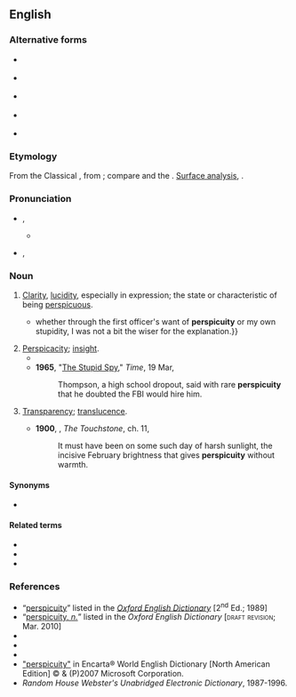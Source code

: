 ==English==

===Alternative forms===
* {{l|en|perspicuite}} {{q|obsolete}} {{defdate|15<sup>th</sup> C.}}
* {{l|en|perspicuitie}} {{q|obsolete}} {{defdate|15<sup>th</sup>–16<sup>th</sup> CC.}}
* {{l|en|perspicuitye}} {{q|obsolete}} {{defdate|16<sup>th</sup> C.}}
* {{l|en|perspicuyte}} {{q|obsolete}} {{defdate|pre-1500}}
* {{l|en|perspycuitie}} {{q|obsolete}} {{defdate|pre-1500}}

===Etymology===
From the Classical {{uder|en|la|perspicuitās||transparency”, “lucidity”, “[[self-evidency]]”, {{sense|in post-Classical Latin}} “penetration”, “insight}}, from {{m|la|perspicuus||clear”, “evident}}; compare {{m|en|perspicacity}} and the {{cog|fr|perspicuité}}. [[surface analysis|Surface analysis]], {{suffix|en|perspicuous|ity}}.<!--See [[Talk:perspicuity#-ity]].-->

===Pronunciation===
* {{a|RP}} {{enPR|pər'spĭkyo͞oʹĭti}}, {{IPA|en|/ˌpəːspɪˈkjuːɪti/}}
** {{audio|en|LL-Q1860 (eng)-Vealhurl-perspicuity.wav|Audio (UK)}}
* {{a|US}} {{enPR|pər'spəkyo͞oʹədi}}, {{IPA|en|/ˌpɚspəˈkjuəti/}}

===Noun===
{{en-noun|~}}

# [[clarity|Clarity]], [[lucidity]], especially in expression; the state or characteristic of being [[perspicuous]].
#* {{RQ:Shaw Irrational Knot|XVIII|354|{{...}}whether through the first officer's want of '''perspicuity''' or my own stupidity, I was not a bit the wiser for the explanation.}}
# [[perspicacity|Perspicacity]]; [[insight]].
#* {{RQ:Churchill Celebrity|IV|51|“Well,” I answered, at first with uncertainty, then with inspiration, “he would do splendidly to lead your cotillon, if you think of having one.” &para; “So you do not dance, Mr. Crocker?” &para; I was somewhat set back by her '''perspicuity'''.}}
#* '''1965''', "[https://web.archive.org/web/20080819173322/http://www.time.com/time/magazine/article/0,9171,833549,00.html The Stupid Spy]," ''Time'', 19 Mar,
#*: Thompson, a high school dropout, said with rare '''perspicuity''' that he doubted the FBI would hire him.
# {{lb|en|rare}} [[transparency|Transparency]]; [[translucence]].
#* '''1900''', {{w||Edith Wharton}}, ''The Touchstone'', ch. 11,
#*: It must have been on some such day of harsh sunlight, the incisive February brightness that gives '''perspicuity''' without warmth.

====Synonyms====
* {{l|en|perspicuousness}}

====Related terms====
* {{l|en|perspicacious}}
* {{l|en|perspicaciously}}
* {{l|en|perspective}}

===References===
* “<span class="plainlinks">[http://ed2.oed.com/cgi/display/00176292 perspicuity]</span>” listed in the ''[[w:Oxford English Dictionary|Oxford English Dictionary]]'' [2<sup>nd</sup> Ed.; 1989]
* “<span class="plainlinks">[http://dictionary.oed.com/cgi/entry/50176288 perspicuity, ''n.'']</span>” listed in the ''Oxford English Dictionary'' [<span style="font-variant:small-caps">draft revision</span>; Mar. 2010]
* {{R:Webster 1828}}
* {{R:Webster 1913|perspicuity}}
* {{R:Dictionary.com|perspicuity}}
* [https://web.archive.org/web/20071224035946/http://encarta.msn.com/dictionary_/perspicuity.html "perspicuity"] in Encarta® World English Dictionary [North American Edition] © & (P)2007 Microsoft Corporation.
* ''Random House Webster's Unabridged Electronic Dictionary'', 1987-1996.